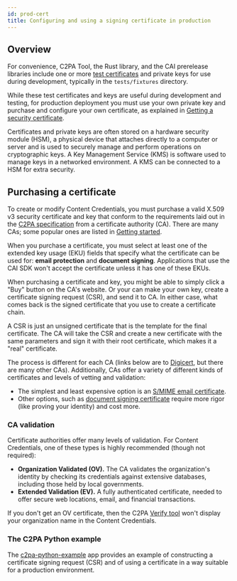 ```yaml
---
id: prod-cert
title: Configuring and using a signing certificate in production
---
```


## Overview

For convenience, C2PA Tool, the Rust library, and the CAI prerelease libraries include one or more [test certificates](manifest/signing-manifests#test-certificates) and private keys for use during development, typically in the `tests/fixtures` directory.

While these test certificates and keys are useful during development and testing, for production deployment you must use your own private key and purchase and configure your own certificate, as explained in [Getting a security certificate](getting-started#getting-a-security-certificate).

Certificates and private keys are often stored on a hardware security module (HSM), a physical device that attaches directly to a computer or server and is used to securely manage and perform operations on cryptographic keys. A Key Management Service (KMS) is software used to manage keys in a networked environment. A KMS can be connected to a HSM for extra security.

## Purchasing a certificate

To create or modify Content Credentials, you must purchase a valid X.509 v3 security certificate and key that conform to the requirements laid out in the [C2PA specification](https://c2pa.org/specifications/specifications/2.0/specs/C2PA_Specification.html#x509_certificates) from a certificate authority (CA). There are many CAs; some popular ones are listed in [Getting started](getting-started#getting-a-security-certificate).

When you purchase a certificate, you must select at least one of the extended key usage (EKU) fields that specify what the certificate can be used for: **email protection** and **document signing**. Applications that use the CAI SDK won't accept the certificate unless it has one of these EKUs.

When purchasing a certificate and key, you might be able to simply click a "Buy" button on the CA's website. Or your can make your own key, create a certificate signing request (CSR), and send it to CA. In either case, what comes back is the signed certificate that you use to create a certificate chain.

A CSR is just an unsigned certificate that is the template for the final certificate. The CA will take the CSR and create a new certificate with the same parameters and sign it with their root certificate, which makes it a "real" certificate.

The process is different for each CA (links below are to [Digicert](https://www.digicert.com), but there are many other CAs). Additionally, CAs offer a variety of different kinds of certificates and levels of vetting and validation:

- The simplest and least expensive option is an [S/MIME email certificate](https://www.digicert.com/tls-ssl/compare-secure-email-smime-certificates).
- Other options, such as [document signing certificate](https://www.digicert.com/signing/compare-document-signing-certificates) require more rigor (like proving your identity) and cost more.

### CA validation

Certificate authorities offer many levels of validation. For Content Credentials, one of these types is highly recommended (though not required):

- **Organization Validated (OV).** The CA validates the organization's identity by checking its credentials against extensive databases, including those held by local governments.
- **Extended Validation (EV).** A fully authenticated certificate, needed to offer secure web locations, email, and financial transactions.

If you don't get an OV certificate, then the C2PA [Verify tool](https://verify.contentauthenticity.org/) won't display your organization name in the Content Credentials.

### The C2PA Python example

The [c2pa-python-example](/c2pa-python-example) app provides an example of constructing a certificate signing request (CSR) and of using a certificate in a way suitable for a production environment.
